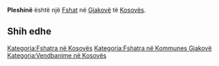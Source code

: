 {{Fshat në Kosovës
 | Emri                = Pleshinë
| sqi_N_name = Pleshinë
| sqi_N_FULL_NAME_RO = Pleshinë
| sqi_N_FULL_NAME_ND_RO = Pleshine
| sqi_N_SORT_NAME_RG = PLESHINE
| sqi_N_FULL_NAME_RG = Pleshinë
| sqi_N_FULL_NAME_ND_RG = Pleshine
| sqi_V_name = Pleshtinë
| sqi_V_FULL_NAME_RO = Pleshtinë
| sqi_V_FULL_NAME_ND_RO = Pleshtine
| sqi_V_SORT_NAME_RG = PLESHTINE
| sqi_V_FULL_NAME_RG = Pleshtinë
| sqi_V_FULL_NAME_ND_RG = Pleshtine
| srp_N_name = Plešina
| srp_N_FULL_NAME_RO = Plešina
| srp_N_FULL_NAME_ND_RO = Plesina
| srp_N_SORT_NAME_RG = PLESINA
| srp_N_FULL_NAME_RG = Plešina
| srp_N_FULL_NAME_ND_RG = Plesina
| srp_NS_name = Плешина
| srp_NS_FULL_NAME_RO = Плешина
| srp_NS_FULL_NAME_ND_RO = Плешина
| srp_NS_SORT_NAME_RG = ПЛЕШИНА
| srp_NS_FULL_NAME_RG = Плешина
| srp_NS_FULL_NAME_ND_RG = Плешина

 | Emri (Rasa dhanore) = 
 | Figura              = 
 | Shteti              = Kosovo
 | Komuna              = Gjakovë
 | Kodi postar         = 
 | Sipërfaqja          = 

 | Popullsia           = 

 | Regj. i popullsisë  = 
 | Dend. e popullsisë  = 
 | Faqja zyrtare       = 
 <!--- Koordinatat ----> 
 | Gjerësia            = 42.344444
 | Gjatësia            = 21.102778
 | Lartësia            = 
}}
'''Pleshinë''' është një [[Fshat]] në [[Gjakovë]] të [[Kosovës]].

<!-- == Gjeografia == -->
<!-- == Historia == -->
<!-- == Demografia == -->
== Shih edhe ==
{{Komuna Gjakovë}}
{{Kosovo-Administrata-Cung}}

[[Kategoria:Fshatra në Kosovës]]
[[Kategoria:Fshatra në Kommunes Gjakovë]]
[[Kategoria:Vendbanime në Kosovës]]